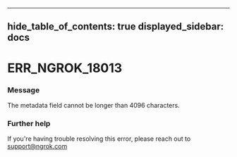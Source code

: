 

---
hide_table_of_contents: true
displayed_sidebar: docs
---


# ERR_NGROK_18013

### Message
The metadata field cannot be longer than 4096 characters.

<ErrorDetails />



### Further help
If you're having trouble resolving this error, please reach out to [support@ngrok.com](mailto:support@ngrok.com?subject=Help%20with%20ERR_NGROK_18013)


